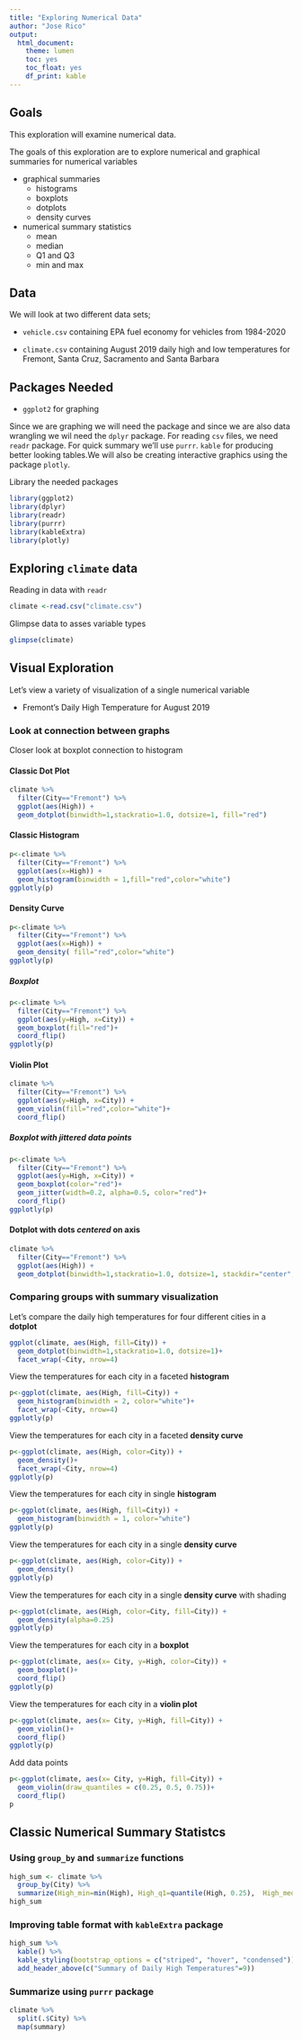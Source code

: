 ```yaml
---
title: "Exploring Numerical Data"
author: "Jose Rico"
output:
  html_document:
    theme: lumen
    toc: yes
    toc_float: yes
    df_print: kable
---
```


## Goals
This exploration will examine numerical data.  

The goals of this exploration are to explore numerical and graphical summaries for numerical variables

* graphical summaries
  + histograms
  + boxplots
  + dotplots
  + density curves
* numerical summary statistics
  + mean
  + median
  + Q1 and Q3
  + min and max


## Data
We will look at two different data sets;

* `vehicle.csv` containing EPA fuel economy for vehicles from 1984-2020  

* `climate.csv` containing August 2019 daily high and low temperatures for Fremont, Santa Cruz, Sacramento and Santa Barbara

## Packages Needed
* `ggplot2` for graphing

Since we are graphing we will need the  package and since we are also 
data wrangling we wil need the `dplyr` package.  For reading `csv` files, we need `readr` package.  For quick summary we'll use `purrr`. `kable` for producing better looking tables.We will also be creating interactive graphics using the package `plotly`.  

Library the needed packages
```r
library(ggplot2)
library(dplyr)
library(readr)
library(purrr)
library(kableExtra)
library(plotly)
```

## Exploring `climate` data

Reading in data with `readr`
```r
climate <-read.csv("climate.csv")
```

Glimpse data to asses variable types
```r
glimpse(climate)
```

## Visual Exploration

Let's view a variety of visualization of a single numerical variable  

* Fremont's Daily High Temperature for August 2019

### Look at connection between graphs
Closer look at boxplot connection to histogram

#### Classic Dot Plot
```r
climate %>% 
  filter(City=="Fremont") %>% 
  ggplot(aes(High)) +
  geom_dotplot(binwidth=1,stackratio=1.0, dotsize=1, fill="red")
```

#### Classic Histogram
```r
p<-climate %>% 
  filter(City=="Fremont") %>% 
  ggplot(aes(x=High)) +
  geom_histogram(binwidth = 1,fill="red",color="white")
ggplotly(p)
```

#### Density Curve
```r
p<-climate %>% 
  filter(City=="Fremont") %>% 
  ggplot(aes(x=High)) +
  geom_density( fill="red",color="white")
ggplotly(p)
```

##### Boxplot
```r
p<-climate %>% 
  filter(City=="Fremont") %>% 
  ggplot(aes(y=High, x=City)) +
  geom_boxplot(fill="red")+
  coord_flip()
ggplotly(p)
```

#### Violin Plot
```r
climate %>% 
  filter(City=="Fremont") %>% 
  ggplot(aes(y=High, x=City)) +
  geom_violin(fill="red",color="white")+
  coord_flip()

```

##### Boxplot with *jittered* data points
```r
p<-climate %>% 
  filter(City=="Fremont") %>% 
  ggplot(aes(y=High, x=City)) +
  geom_boxplot(color="red")+
  geom_jitter(width=0.2, alpha=0.5, color="red")+
  coord_flip()
ggplotly(p)
```

#### Dotplot with dots *centered* on axis
```r
climate %>% 
  filter(City=="Fremont") %>% 
  ggplot(aes(High)) +
  geom_dotplot(binwidth=1,stackratio=1.0, dotsize=1, stackdir="center", fill="red")
```

### Comparing groups with summary visualization
Let's compare the daily high temperatures for four different cities in a **dotplot**

```r
ggplot(climate, aes(High, fill=City)) +
  geom_dotplot(binwidth=1,stackratio=1.0, dotsize=1)+
  facet_wrap(~City, nrow=4)
```

View the temperatures for each city in a faceted **histogram**

```r
p<-ggplot(climate, aes(High, fill=City)) +
  geom_histogram(binwidth = 2, color="white")+
  facet_wrap(~City, nrow=4)
ggplotly(p)
```

View the temperatures for each city in a faceted **density curve**
```r
p<-ggplot(climate, aes(High, color=City)) +
  geom_density()+
  facet_wrap(~City, nrow=4)
ggplotly(p)
```

View the temperatures for each city in single **histogram**
```r
p<-ggplot(climate, aes(High, fill=City)) +
  geom_histogram(binwidth = 1, color="white")
ggplotly(p)
```

View the temperatures for each city in a single **density curve**
```r
p<-ggplot(climate, aes(High, color=City)) +
  geom_density()
ggplotly(p)
```
View the temperatures for each city in a single **density curve** with shading
```r
p<-ggplot(climate, aes(High, color=City, fill=City)) +
  geom_density(alpha=0.25)
ggplotly(p)
```

View the temperatures for each city in a **boxplot**
```r
p<-ggplot(climate, aes(x= City, y=High, color=City)) +
  geom_boxplot()+
  coord_flip()
ggplotly(p)
```

View the temperatures for each city in a **violin plot**
```r
p<-ggplot(climate, aes(x= City, y=High, fill=City)) +
  geom_violin()+
  coord_flip()
ggplotly(p)
```

Add data points
```r
p<-ggplot(climate, aes(x= City, y=High, fill=City)) +
  geom_violin(draw_quantiles = c(0.25, 0.5, 0.75))+
  coord_flip()
p
```

## Classic Numerical Summary Statistcs

### Using `group_by` and `summarize` functions
```r
high_sum <- climate %>% 
  group_by(City) %>% 
  summarize(High_min=min(High), High_q1=quantile(High, 0.25),  High_median=median(High),  High_q3=quantile(High, 0.75), High_max=max(High), High_mean=mean(High), High_sd=sd(High), High_IQR=IQR(High))
high_sum
```

### Improving table format with `kableExtra` package
```r
high_sum %>% 
  kable() %>% 
  kable_styling(bootstrap_options = c("striped", "hover", "condensed")) %>% 
  add_header_above(c("Summary of Daily High Temperatures"=9))
```
### Summarize using `purrr` package
```r
climate %>%  
  split(.$City) %>% 
  map(summary)
```























